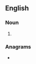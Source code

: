 ==English==

===Noun===
{{head|en|noun plural form}}

# {{plural of|assumer|lang=en}}

===Anagrams===
* {{anagrams|en|masseurs}}